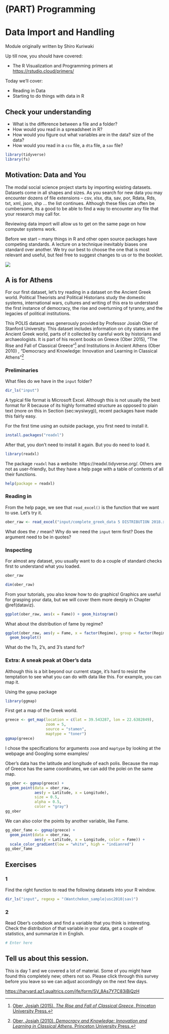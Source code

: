 # (PART) Programming {-}


# Data Import and Handling {#dataimport}

Module originally written by Shiro Kuriwaki

Up till now, you should have covered:

* The R Visualization and Programming primers at  <https://rstudio.cloud/primers/>


Today we'll cover:

* Reading in Data 
* Starting to do things with data in R

## Check your understanding 

* What is the difference between a file and a folder?
* How would you read in a spreadsheet in R?
* How would you figure out what variables are in the data? size of the data?
* How would you read in a `csv` file, a `dta` file, a `sav` file?


```r
library(tidyverse)
library(fs)
```

## Motivation: Data and You 

The modal social science project starts by importing existing datasets. Datasets come in all shapes and sizes. As you search for new data you may encounter dozens of file extensions -- csv, xlsx, dta, sav, por, Rdata, Rds, txt, xml, json, shp ... the list continues. Although these files can often be cumbersome, its a good to be able to find a way to encounter any file that your research may call for. 

Reviewing data import will allow us to get on the same page on how computer systems work.



Before we start -- many things in R and other open source packages have competing standards. A lecture on a technique inevitably biases one standard over another. We try our best to choose the one that is most relevant and useful, but feel free to suggest changes to us or to the booklet. 

![](images/xkcd_927_standards.png)


## A is for Athens

For our first dataset, let's try reading in a dataset on the Ancient Greek world. Political Theorists and Political Historians study the domestic systems, international wars, cultures and writing of this era to understand the first instance of democracy, the rise and overturning of tyranny, and the legacies of political institutions. 

This POLIS dataset was generously provided by Professor Josiah Ober of Stanford University. This dataset includes information on city states in the Ancient Greek world, parts of it collected by careful work by historians and archaeologists. It is part of his recent books on Greece (Ober 2015), "The Rise and Fall of Classical Greece"^[[Ober, Josiah (2015). _The Rise and Fall of Classical Greece_. Princeton University Press.](https://press.princeton.edu/titles/10423.html)] and Institutions in Ancient Athens (Ober 2010) , "Democracy and Knowledge: Innovation and Learning in Classical Athens"^[[Ober, Josiah (2010). _Democracy and Knowledge: Innovation and Learning in Classical Athens_. Princeton University Press.](https://press.princeton.edu/titles/8742.html)]

### Preliminaries 
What files do we have in the `input` folder?

```r
dir_ls("input")
```

A typical file format is Microsoft Excel. Although this is not usually the best format for R because of its highly formatted structure as opposed to plain text (more on this in Section \ref@(sec:wysiwyg)), recent packages have made this fairly easy. 

For the first time using an outside package, you first need to install it. 
```r
install.packages("readxl")
```

After that, you don't need to install it again. But you do need to load it. 

```r
library(readxl)
```

The package `readxl` has a website: https://readxl.tidyverse.org/. Others are not as user-friendly, but they have a help page with a table of contents of all their functions. 

```r
help(package = readxl)
```


### Reading in

From the help page, we see that `read_excel()` is the function that we want to use. Let's try it. 

```r
ober_raw <- read_excel("input/complete_greek_data 5 DISTRIBUTION 2018.xlsx")
```

What does the `/` mean?  Why do we need the `input` term first? Does the argument need to be in quotes?


### Inspecting 

For almost any dataset, you usually want to do a couple of standard checks first to understand what you loaded.


```r
ober_raw
```


```r
dim(ober_raw)
```

From your tutorials, you also know how to do graphics! Graphics are useful for grasping your data, but we will cover them more deeply in Chapter \@ref(dataviz).


```r
ggplot(ober_raw, aes(x = Fame)) + geom_histogram()
```

What about the distribution of fame by regime?
```r
ggplot(ober_raw, aes(y = Fame, x = factor(Regime), group = factor(Regime))) +
  geom_boxplot()
```

What do the 1's, 2's, and 3's stand for? 


### Extra: A sneak peak at Ober's data


Although this is a bit beyond our current stage, it's hard to resist the temptation to see what you can do with data like this.  For example, you can map it. 

Using the `ggmap` package
```r
library(ggmap)
```

First get a map of the Greek world.
```r
greece <- get_map(location = c(lat = 39.543287, lon = 22.6382849),
                  zoom = 5, 
                  source = "stamen",
                  maptype = "toner")
ggmap(greece)
```

I chose the specifications for arguments `zoom` and `maptype` by looking at the webpage and Googling some examples/ 


Ober's data has the latitude and longitude of each polis. Because the map of Greece has the same coordinates, we can add the polei on the same map. 

```r
gg_ober <- ggmap(greece) +
  geom_point(data = ober_raw, 
             aes(y = Latitude, x = Longitude), 
             size = 0.5,
             alpha = 0.5,
             color = "gray")
gg_ober
```

We can also color the points by another variable, like Fame. 

```r
gg_ober_fame <- ggmap(greece) +
  geom_point(data = ober_raw, 
             aes(y = Latitude, x = Longitude, color = Fame)) +
  scale_color_gradient(low = "white", high = "indianred")
gg_ober_fame
```


## Exercises

### 1 {-}
Find the right function to read the following datasets into your R window. 

```r
dir_ls("input", regexp = "(Wantchekon_sample|usc2010|sav)")
```




### 2 {-}
Read Ober's codebook and find a variable that you think is interesting. Check the distribution of that variable in your data, get a couple of statistics, and summarize it in English.

```r
# Enter here
```



## Tell us about this session. 
This is day 1 and we covered a lot of material. Some of you might have found this completely new; others not so. Please click through this survey before you leave so we can adjust accordingly on the next few days.

<https://harvard.az1.qualtrics.com/jfe/form/SV_8As7Y7C83iBiQzH>
